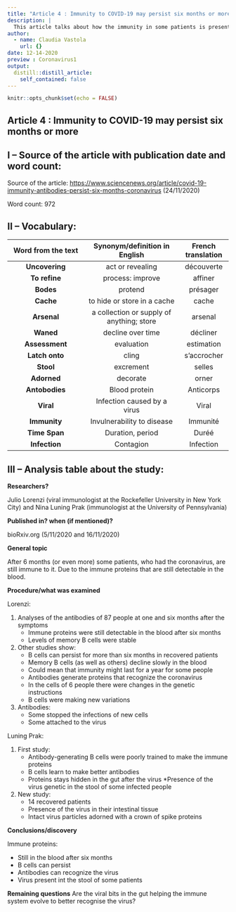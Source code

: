 ```yaml
---
title: "Article 4 : Immunity to COVID-19 may persist six months or more"
description: |
  This article talks about how the immunity in some patients is present even after six months.
author:
  - name: Claudia Vastola
    url: {}
date: 12-14-2020
preview : Coronavirus1
output:
  distill::distill_article:
    self_contained: false
---
```


```r
knitr::opts_chunk$set(echo = FALSE)
```


## Article 4 : Immunity to COVID-19 may persist six months or more


## I – Source of the article with publication date and word count:


Source of the article:  <https://www.sciencenews.org/article/covid-19-immunity-antibodies-persist-six-months-coronavirus> (24/11/2020)


Word count: 972

## II – Vocabulary: 


| Word from the text | Synonym/definition in English | French translation | 
|:----------:|:-------------:|:------:|
| **Uncovering** | act or revealing | découverte |
| **To refine** | process: improve | affiner |
| **Bodes** | protend | présager |
| **Cache** | to hide or store in a cache | cache |
| **Arsenal** | a collection or supply of anything; store | arsenal |
| **Waned** | decline over time | décliner |
| **Assessment** | evaluation | estimation |
| **Latch onto** | cling | s'accrocher |
| **Stool** | excrement | selles |
| **Adorned** | decorate | orner |
| **Antobodies** | Blood protein | Anticorps |
| **Viral** | Infection caused by a virus | Viral |
| **Immunity** | Invulnerability to disease | Immunité |
| **Time Span** | Duration, period | Duréé |
| **Infection** | Contagion | Infection |

## III – Analysis table about the study:


**Researchers?** 

Julio Lorenzi (viral immunologist at the Rockefeller University in New York City) and Nina Luning Prak (immunologist at the University of Pennsylvania)


**Published in? when (if mentioned)?**  


bioRxiv.org (5/11/2020 and 16/11/2020)


**General topic**  

After 6 months (or even more) some patients, who had the coronavirus, are still immune to it. Due to the immune proteins that are still detectable in the blood.


**Procedure/what was examined** 


Lorenzi:


1. Analyses of the antibodies of 87 people at one and six months after the symptoms 
    * Immune proteins were still detectable in the blood after six months
    * Levels of memory B cells were stable 
2. Other studies show:
    * B cells can persist for more than six months in recovered patients
    * Memory B cells (as well as others) decline slowly in the blood
    * Could mean that immunity might last for a year for some people
    * Antibodies generate proteins that recognize the coronavirus 
    * In the cells of 6 people there were changes in the genetic instructions 
    * B cells were making new variations 
3. Antibodies:
    * Some stopped the infections of new cells 
    * Some attached to the virus 


Luning Prak:


1. First study:
    * Antibody-generating B cells were poorly trained to make the immune proteins 
    * B cells learn to make better antibodies
    * Proteins stays hidden in the gut after the virus 
    *Presence of the virus genetic in the stool of some infected people
2. New study:
    * 14 recovered patients 
    * Presence of the virus in their intestinal tissue
    * Intact virus particles adorned with a crown of spike proteins

    
    
**Conclusions/discovery**   

Immune proteins:


-	Still in the blood after six months
-	B cells can persist 
-	Antibodies can recognize the virus
-	Virus present int the stool of some patients 

    
    
**Remaining questions**  Are the viral bits in the gut helping the immune system evolve to better recognise the virus? 

